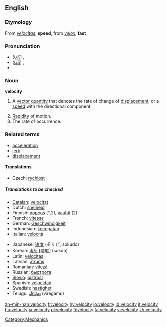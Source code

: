 {{wikipedia|dab=velocity (disambiguation)|velocity}}
==English==

===Etymology===
From {{L.}} ''[[velocitas]]'', '''speed''', from ''[[velox]]'', '''fast'''

===Pronunciation===
*(''[[Received Pronunciation|UK]]'') {{IPA|/vəˈlɒsəti/}}, {{SAMPA|/v@"lQs@ti/}}
*(''[[General American|US]]'') {{IPA|/vəˈlɑsəti/}}, {{SAMPA|/v@"lAs@ti/}}
*{{audio|en-us-velocity.ogg|Audio (US)}}

===Noun===
{{wikipedia}}
'''velocity'''

# {{physics}} A [[vector]] [[quantity]] that denotes the rate of change of [[displacement]], or a [[speed]] with the directional component.
# [[rapidity|Rapidity]] of motion.
# The rate of occurrence.

===Related terms===
* [[acceleration]]
* [[jerk]]
* [[displacement]]

====Translations====
{{trans-top|rapidity of motion}}
*Czech: [[rychlost]] {{f}}
{{trans-mid}}
{{trans-bottom}}
=====Translations to be checked=====
{{checktrans}}
{{rfc-level|Translations at L4+ not in L3 POS section (AutoFormat would have corrected level of Related terms)}}
{{top}}
*[[Catalan]]: [[velocitat]] {{f}}
*Dutch: [[snelheid]] {{f}}
*Finnish: [[nopeus]] (1,2), [[vauhti]] (2)
*French: [[vitesse]] {{f}}
*German: [[Geschwindigkeit]] {{f}}
*Indonesian: [[cepat|kecepatan]]
*Italian: [[velocità]] {{f}}
{{mid}}
*Japanese: [[速度]] (そくど, sokudo)
*Korean: [[속도]] [速度] (sokdo)
*Latin: [[velocitas]] {{f}}
*Latvian: [[ātrums]] {{m}}
*Romanian: [[viteză]] {{f}}
*Russian: [[быстрота]]
*[[Slovio]]: [[bistrost]]
*Spanish: [[velocidad]] {{f}}
*Swedish: [[hastighet]]
*Telugu: [[వేగము]] (vaegamu)
{{bottom}}

[[Category:Mechanics]]

[[zh-min-nan:velocity]]
[[fr:velocity]]
[[hy:velocity]]
[[io:velocity]]
[[id:velocity]]
[[it:velocity]]
[[hu:velocity]]
[[ja:velocity]]
[[pl:velocity]]
[[fi:velocity]]
[[ta:velocity]]
[[vi:velocity]]
[[zh:velocity]]
